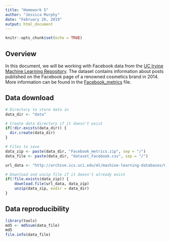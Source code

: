 ---
title: "Homework 5"
author: "Jessica Murphy"
date: "February 26, 2019"
output: html_document
---

```{r setup, include=FALSE}
knitr::opts_chunk$set(echo = TRUE)
```

## Overview

In this document, we will be working with Facebook data from the [UC Irvine Machine Learning Repository](https://archive.ics.uci.edu/ml/index.php). The dataset contains information about posts published on the Facebook page of a renowned cosmetics brand in 2014. More information can be found in the [Facebook_metrics](data/Facebook_metrics.txt) file.

## Data download

```{r data_download}
# Directory to store data in
data_dir <- "data"

# Create data directory if it doesn't exist
if(!dir.exists(data_dir)) {
  dir.create(data_dir)
}

# Files to save
data_zip <- paste(data_dir, "Facebook_metrics.zip", sep = "/")
data_file <- paste(data_dir, "dataset_Facebook.csv", sep = "/")

url_data <- "http://archive.ics.uci.edu/ml/machine-learning-databases/00368/Facebook_metrics.zip"

# Download and unzip file if it doesn't already exist 
if(!file.exists(data_zip)) {
    download.file(url_data, data_zip)
    unzip(data_zip, exdir = data_dir)
}
```

## Data reproducibility

```{r data_reproducibility}
library(tools)
md5 <- md5sum(data_file)
md5
file.info(data_file)
```
